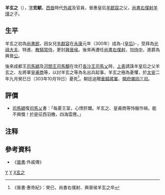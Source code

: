 '''羊玄之'''（{{bd|3世纪||303年||catIdx=Y,羊}}），[[表字|字]]'''宏献'''。[[西晉|西晉]]時代[[外戚|外戚]]及官員，晉惠皇后[[羊獻容|羊獻容]]之父，[[尚書|尚書]][[右僕射|右僕射]][[羊瑾|羊瑾]]之子。

==生平==
羊玄之初為[[尚書郎|尚書郎]]，因女兒[[羊獻容|羊獻容]]在[[永康_(西晋)|永康]]元年（300年）成為-{[[皇后|皇后]]}-，受拜為[[光祿大夫|光祿大夫]]、特進、[[散騎常侍|散騎常侍]]，更封[[興晉縣|興晉]][[侯|侯]]。後來再遷任[[尚書|尚書]][[右僕射|右僕射]]，加[[侍中|侍中]]，進爵為興晉[[公|公]]。

後來成都王[[司馬穎|司馬穎]]及[[河間王|河間王]][[司馬顒|司馬顒]]在攻打[[長沙王|長沙王]][[司馬乂|司馬乂]]時，[[上表|上表]]請誅羊皇后之父羊玄之、左將軍[[皇甫商|皇甫商]]等，以討羊玄之等為名出兵起事，羊玄之極為憂懼，於[[太安_(西晉)|太安]]二年九月癸巳日（303年10月19日）憂死<ref>《晉書·惠帝紀》：癸巳，尚書右僕射、興晉侯羊玄之卒</ref>。朝廷追贈[[車騎將軍|車騎將軍]]、[[開府儀同三司|開府儀同三司]]。

==評價==
*[[司馬穎|司馬穎]]復[[司馬乂|司馬乂]]書：「每憂王室，心悸肝爛。羊玄之、皇甫商等恃寵作禍，能不興慨！於是征西羽檄，四海雲應。」

== 注释 ==

{{Reflist|25em}}

==參考資料==
*《[[晉書|晉書]]·外戚傳》

[[Category:西晋官员|Y]]
[[Category:晋朝外戚|Y]]
[[Category:泰山羊氏|X玄之]]